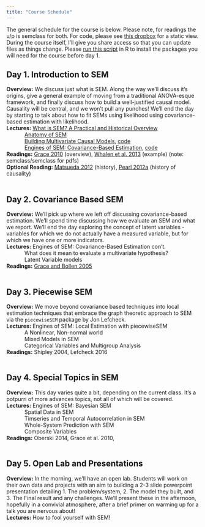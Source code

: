 ```yaml
---
title: "Course Schedule"
---
```

The general schedule for the course is below. Please note, for readings the u/p is semclass for both. For code, please see [this dropbox](https://www.dropbox.com/sh/objbunt4wxdlnxb/AAB38yRdxi62BlMC1ca_SYPJa?dl=0) for a static view. During the course itself, I'll give you share access so that you can update files as things change. Please [run this script](./files/scripts/Install_Required_Packages.R) in R to install the packages you will need for the course before day 1.

## Day 1. Introduction to SEM
__Overview:__  We discuss just what is SEM. Along the way we'll discuss it's origins, give a general example of moving from a traditional ANOVA-esque framework, and finally discuss how to build a well-justified causal model. Causality will be central, and we won't pull any punches! We'll end the day by starting to talk about how to fit SEMs using likelihood using covariance-based estimation with likelihood.  
__Lectures:__  [What is SEM? A Practical and Historical Overview](lecture_pdfs/SEM_Intro_And_History.pdf)  
	&nbsp; &nbsp; &nbsp; &nbsp; &nbsp; &nbsp; 
	[Anatomy of SEM](lecture_pdfs/Anatomy_of_SEM.pdf)  
	&nbsp; &nbsp; &nbsp; &nbsp; &nbsp; &nbsp; 
	[Building Multivariate Causal Models](lecture_pdfs/Multivariate_Causal_Models.pdf), [code](files/scripts/multivariate_causal_models.R)  
	&nbsp; &nbsp; &nbsp; &nbsp; &nbsp; &nbsp; 
	[Engines of SEM: Covariance-Based Estimation](lecture_pdfs/Intro_to_Likelihood_Fitting.pdf), [code](files/scripts/Likelihood_Fitting.R)  
__Readings:__  [Grace 2010](http://byrneslab.net/classes/sem_pdfs/General/Grace%20et%20al%202010%20Ecological%20Monographs.pdf) (overview), [Whalen et al. 2013](http://byrneslab.net/classes/sem_pdfs/examples/Whalen_et_al_2013_Ecology.pdf) (example) (note: semclass/semclass for pdfs)  
__Optional Reading:__ [Matsueda 2012](http://byrneslab.net/classes/sem_pdfs/General/Matsueda%202012%20history.pdf) (history), [Pearl 2012a](http://byrneslab.net/classes/sem_pdfs/causality/pearl-causality-review.pdf) (history of causality)
\
\

## Day 2. Covariance Based SEM  
__Overview:__  We'll pick up where we left off discussing covariance-based estimation. We'll spend time discussing how we evaluate an SEM and what we report. We'll end the day exploring the concept of latent variables - variables for which we do not actually have a measured variable, but for which we have one or more indicators.  
__Lectures:__  Engines of SEM: Covariance-Based Estimation con't.  
	&nbsp; &nbsp; &nbsp; &nbsp; &nbsp; &nbsp; What does it mean to evaluate a multivariate hypothesis?  
	&nbsp; &nbsp; &nbsp; &nbsp; &nbsp; &nbsp; Latent Variable models  
__Readings:__  [Grace and Bollen 2005](http://byrneslab.net/classes/sem_pdfs/General/Grace & Bollen 2005 Bull Ecol Soc Amer.pdf)
\
\

## Day 3. Piecewise SEM  
__Overview:__  We move beyond covariance based techniques into local estimation techniques that embrace the graph theoretic approach to SEM via the `piecewiseSEM` package by Jon Lefcheck.  
__Lectures:__  	Engines of SEM: Local Estimation with piecewiseSEM  
	&nbsp; &nbsp; &nbsp; &nbsp; &nbsp; &nbsp; A Nonlinear, Non-normal world  
	&nbsp; &nbsp; &nbsp; &nbsp; &nbsp; &nbsp; Mixed Models in SEM  
	&nbsp; &nbsp; &nbsp; &nbsp; &nbsp; &nbsp; Categorical Variables and Multigroup Analysis  
__Readings:__  Shipley 2004, Lefcheck 2016
\
\

## Day 4. Special Topics in SEM  
__Overview:__  This day varies quite a bit, depending on the current class. It's a potpurri of more advances topics, not all of which will be covered.  
__Lectures:__  Engines of SEM: Bayesian SEM  
	&nbsp; &nbsp; &nbsp; &nbsp; &nbsp; &nbsp; Spatial Data in SEM  
	&nbsp; &nbsp; &nbsp; &nbsp; &nbsp; &nbsp; Timseries and Temporal Autocorrelation in SEM  
	&nbsp; &nbsp; &nbsp; &nbsp; &nbsp; &nbsp; Whole-System Prediction with SEM  
	&nbsp; &nbsp; &nbsp; &nbsp; &nbsp; &nbsp; Composite Variables   
__Readings:__   Oberski 2014, Grace et al. 2010,
\
\

## Day 5. Open Lab and Presentations  
__Overview:__  In the morning, we'll have an open lab. Students will work on their own data and projects with an aim to building a 2-3 slide powerpoint presentation detailing 1. The problem/system, 2. The model they built, and 3. The Final result and any challenges. We'll present these in the afternoon, hopefully in a convivial atmosphere, after a brief primer on warming up for a talk you are nervous about!  
__Lectures:__  How to fool yourself with SEM!
\
\

